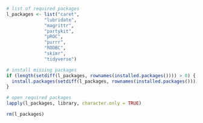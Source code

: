 ```r
# list of required packages
l_packages <- list("caret",
              "lubridate",
              "magrittr",
              "partykit",
              "pROC",
              "purrr",
              "RODBC",
              "skimr",
              "tidyverse") 

# install missing packages
if (length(setdiff(l_packages, rownames(installed.packages()))) > 0) {
  install.packages(setdiff(l_packages, rownames(installed.packages())))  
}

# open required packages
lapply(l_packages, library, character.only = TRUE)

rm(l_packages)
```